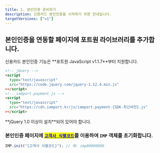 ```yaml
---
title: 1. 본인인증 준비하기
description: 신용카드 본인인증을 시작하기 위한 안내입니다.
targetVersions: ["v1"]
---
```



## 본인인증을 연동할 페이지에 포트원 라이브러리를 추가합니다.

<Hint style="info">
  신용카드 본인인증 기능은 **포트원 JavaScript v1.1.7**부터 지원합니다.
</Hint>

```html title="client-side"
<!-- jQuery -->
<script
  type="text/javascript"
  src="https://code.jquery.com/jquery-1.12.4.min.js"
></script>
<!-- iamport.payment.js -->
<script
  type="text/javascript"
  src="https://cdn.iamport.kr/js/iamport.payment-{SDK-최신버전}.js"
></script>
```

<Hint style="danger">
  **jQuery 1.0 이상이 설치**되어 있어야 합니다.
</Hint>

### 본인인증 페이지에 [<mark style="color:blue;">`고객사 식별코드`</mark>](/opi/ko/integration/ready/readme#4-포트원-연동정보-확인하기)를 이용하여 `IMP` 객체를 초기화합니다.

```ts title="client-side"
IMP.init("{고객사 식별코드}"); // 예: imp00000000
```
